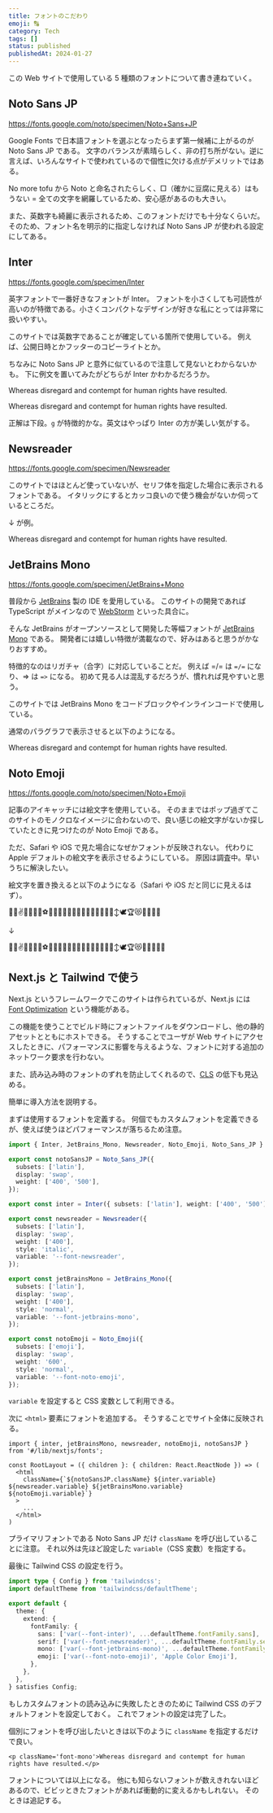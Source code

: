 ```yaml
---
title: フォントのこだわり
emoji: 🔠
category: Tech
tags: []
status: published
publishedAt: 2024-01-27
---
```


この Web サイトで使用している 5 種類のフォントについて書き連ねていく。

## Noto Sans JP

https://fonts.google.com/noto/specimen/Noto+Sans+JP

Google Fonts で日本語フォントを選ぶとなったらまず第一候補に上がるのが Noto Sans JP である。
文字のバランスが素晴らしく、非の打ち所がない。逆に言えば、いろんなサイトで使われているので個性に欠ける点がデメリットではある。

No more tofu から Noto と命名されたらしく、□（確かに豆腐に見える）はもうない = 全ての文字を網羅しているため、安心感があるのも大きい。

また、英数字も綺麗に表示されるため、このフォントだけでも十分なくらいだ。
そのため、フォント名を明示的に指定しなければ Noto Sans JP が使われる設定にしてある。

## Inter

https://fonts.google.com/specimen/Inter

英字フォントで一番好きなフォントが Inter。
フォントを小さくしても可読性が高いのが特徴である。小さくコンパクトなデザインが好きな私にとっては非常に扱いやすい。

このサイトでは英数字であることが確定している箇所で使用している。
例えば、公開日時とかフッターのコピーライトとか。

ちなみに Noto Sans JP と意外に似ているので注意して見ないとわからないかも。
下に例文を置いてみたがどちらが Inter かわかるだろうか。

<p className='mb-1'>Whereas disregard and contempt for human rights have resulted.</p>

<p className='font-sans mt-1'>Whereas disregard and contempt for human rights have resulted.</p>

正解は下段。`g` が特徴的かな。英文はやっぱり Inter の方が美しい気がする。

## Newsreader

https://fonts.google.com/specimen/Newsreader

このサイトではほとんど使っていないが、セリフ体を指定した場合に表示されるフォントである。
イタリックにするとカッコ良いので使う機会がないか伺っているところだ。

↓ が例。

<p className='font-serif italic'>Whereas disregard and contempt for human rights have resulted.</p>

## JetBrains Mono

https://fonts.google.com/specimen/JetBrains+Mono

普段から [JetBrains](https://www.jetbrains.com/ja-jp) 製の IDE を愛用している。
このサイトの開発であれば TypeScript がメインなので [WebStorm](https://www.jetbrains.com/ja-jp/webstorm) といった具合に。

そんな JetBrains がオープンソースとして開発した等幅フォントが [JetBrains Mono](https://www.jetbrains.com/ja-jp/lp/mono) である。
開発者には嬉しい特徴が満載なので、好みはあると思うがかなりおすすめ。

特徴的なのはリガチャ（合字）に対応していることだ。
例えば =/= は `=/=` になり、=> は `=>` になる。
初めて見る人は混乱するだろうが、慣れれば見やすいと思う。

このサイトでは JetBrains Mono をコードブロックやインラインコードで使用している。

通常のパラグラフで表示させると以下のようになる。

<p className='font-mono text-sm'>Whereas disregard and contempt for human rights have resulted.</p>

## Noto Emoji

https://fonts.google.com/noto/specimen/Noto+Emoji

記事のアイキャッチには絵文字を使用している。
そのままではポップ過ぎてこのサイトのモノクロなイメージに合わないので、良い感じの絵文字がないか探していたときに見つけたのが Noto Emoji である。

ただ、Safari や iOS で見た場合になぜかフォントが反映されない。
代わりに Apple デフォルトの絵文字を表示させるようにしている。
原因は調査中。早いうちに解決したい。

絵文字を置き換えると以下のようになる（Safari や iOS だと同じに見えるはず）。

<p className='mb-1'>🥰💀✌️🌴🐢🐐🍄⚽🍻👑📸😬👀🚨🏡🐦‍🔥🍋‍🟩🍄‍🟫🙂‍↕️🕊️🏆😻🌟🧿🍀🎨</p>

<p className='my-1'>↓</p>

<p className='font-emoji mt-1'>🥰💀✌️🌴🐢🐐🍄⚽🍻👑📸😬👀🚨🏡🐦‍🔥🍋‍🟩🍄‍🟫🙂‍↕️🕊️🏆😻🌟🧿🍀🎨🍜</p>

## Next.js と Tailwind で使う

Next.js というフレームワークでこのサイトは作られているが、Next.js には [Font Optimization](https://nextjs.org/docs/app/building-your-application/optimizing/fonts) という機能がある。

この機能を使うことでビルド時にフォントファイルをダウンロードし、他の静的アセットとともにホストできる。
そうすることでユーザが Web サイトにアクセスしたときに、パフォーマンスに影響を与えるような、フォントに対する追加のネットワーク要求を行わない。

また、読み込み時のフォントのずれを防止してくれるので、[CLS](https://web.dev/articles/cls?hl=ja) の低下も見込める。

簡単に導入方法を説明する。

まずは使用するフォントを定義する。
何個でもカスタムフォントを定義できるが、使えば使うほどパフォーマンスが落ちるため注意。

```ts title="lib/nextjs/fonts.ts"
import { Inter, JetBrains_Mono, Newsreader, Noto_Emoji, Noto_Sans_JP } from 'next/font/google';

export const notoSansJP = Noto_Sans_JP({
  subsets: ['latin'],
  display: 'swap',
  weight: ['400', '500'],
});

export const inter = Inter({ subsets: ['latin'], weight: ['400', '500'], display: 'swap', variable: '--font-inter' });

export const newsreader = Newsreader({
  subsets: ['latin'],
  display: 'swap',
  weight: ['400'],
  style: 'italic',
  variable: '--font-newsreader',
});

export const jetBrainsMono = JetBrains_Mono({
  subsets: ['latin'],
  display: 'swap',
  weight: ['400'],
  style: 'normal',
  variable: '--font-jetbrains-mono',
});

export const notoEmoji = Noto_Emoji({
  subsets: ['emoji'],
  display: 'swap',
  weight: '600',
  style: 'normal',
  variable: '--font-noto-emoji',
});
```

`variable` を設定すると CSS 変数として利用できる。

次に `<html>` 要素にフォントを追加する。
そうすることでサイト全体に反映される。

```tsx title="app/layout.tsx"
import { inter, jetBrainsMono, newsreader, notoEmoji, notoSansJP } from '#/lib/nextjs/fonts';

const RootLayout = ({ children }: { children: React.ReactNode }) => (
  <html
    className={`${notoSansJP.className} ${inter.variable} ${newsreader.variable} ${jetBrainsMono.variable} ${notoEmoji.variable}`}
  >
    ...
  </html>
)
```

プライマリフォントである Noto Sans JP だけ `className` を呼び出していることに注意。
それ以外は先ほど設定した `variable`（CSS 変数）を指定する。

最後に Tailwind CSS の設定を行う。

```ts title="tailwind.config.ts"
import type { Config } from 'tailwindcss';
import defaultTheme from 'tailwindcss/defaultTheme';

export default {
  theme: {
    extend: {
      fontFamily: {
        sans: ['var(--font-inter)', ...defaultTheme.fontFamily.sans],
        serif: ['var(--font-newsreader)', ...defaultTheme.fontFamily.serif],
        mono: ['var(--font-jetbrains-mono)', ...defaultTheme.fontFamily.mono],
        emoji: ['var(--font-noto-emoji)', 'Apple Color Emoji'],
      },
    },
  },
} satisfies Config;
```

もしカスタムフォントの読み込みに失敗したときのために Tailwind CSS のデフォルトフォントを設定しておく。
これでフォントの設定は完了した。

個別にフォントを呼び出したいときは以下のように `className` を指定するだけで良い。

```tsx
<p className='font-mono'>Whereas disregard and contempt for human rights have resulted.</p>
```

フォントについては以上になる。
他にも知らないフォントが数えきれないほどあるので、ビビッときたフォントがあれば衝動的に変えるかもしれない。
そのときは追記する。
